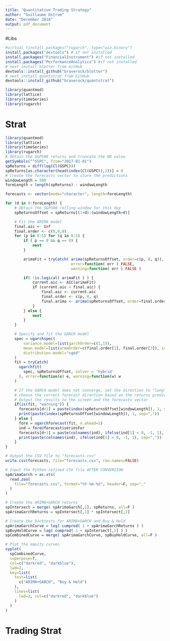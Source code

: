 ---
title: "Quantitative Trading Strategy"
author: "Guillaume Ostrom"
date: "December 2018"
output: pdf_document
---

#Libs
```{r}
#virtual tinstall.packages("rugarch", type="win.binary")
install.packages("devtools") # if not installed
install.packages("FinancialInstrument") #if not installed
install.packages("PerformanceAnalytics") #if not installed
# next install blotter from GitHub
devtools::install_github("braverock/blotter")
# next install quantstrat from GitHub
devtools::install_github("braverock/quantstrat")

library(quantmod)
library(lattice)
library(timeSeries)
library(rugarch)
```

# Strat

```{r}

library(quantmod)
library(lattice)
library(timeSeries)
library(rugarch)
# Obtain the S&P500 returns and truncate the NA value
getSymbols("^GSPC", from="2017-01-01")
spReturns = diff(log(Cl(GSPC)))
spReturns[as.character(head(index(Cl(GSPC)),1))] = 0
# Create the forecasts vector to store the predictions
windowLength = 500
foreLength = length(spReturns) - windowLength

forecasts <- vector(mode="character", length=foreLength)

for (d in 0:foreLength) {
    # Obtain the S&P500 rolling window for this day
    spReturnsOffset = spReturns[(1+d):(windowLength+d)]

    # Fit the ARIMA model
    final.aic <- Inf
    final.order <- c(0,0,0)
    for (p in 0:5) for (q in 0:5) {
        if ( p == 0 && q == 0) {
            next
        }

        arimaFit = tryCatch( arima(spReturnsOffset, order=c(p, 0, q)),
                             error=function( err ) FALSE,
                             warning=function( err ) FALSE )

        if( !is.logical( arimaFit ) ) {
            current.aic <- AIC(arimaFit)
            if (current.aic < final.aic) {
                final.aic <- current.aic
                final.order <- c(p, 0, q)
                final.arima <- arima(spReturnsOffset, order=final.order)
            }
        } else {
            next
        }
    }

    # Specify and fit the GARCH model
    spec = ugarchspec(
        variance.model=list(garchOrder=c(1,1)),
        mean.model=list(armaOrder=c(final.order[1], final.order[3]), include.mean=T),
        distribution.model="sged"
    )
    fit = tryCatch(
      ugarchfit(
        spec, spReturnsOffset, solver = 'hybrid'
      ), error=function(e) e, warning=function(w) w
    )

    # If the GARCH model does not converge, set the direction to "long" else
    # choose the correct forecast direction based on the returns prediction
    # Output the results to the screen and the forecasts vector
    if(is(fit, "warning")) {
      forecasts[d+1] = paste(index(spReturnsOffset[windowLength]), 1, sep=",")
      print(paste(index(spReturnsOffset[windowLength]), 1, sep=","))
    } else {
      fore = ugarchforecast(fit, n.ahead=1)
      ind = fore@forecast$seriesFor
      forecasts[d+1] = paste(colnames(ind), ifelse(ind[1] < 0, -1, 1), sep=",")
      print(paste(colnames(ind), ifelse(ind[1] < 0, -1, 1), sep=","))
    }
}

# Output the CSV file to "forecasts.csv"
write.csv(forecasts, file="forecasts.csv", row.names=FALSE)

# Input the Python-refined CSV file AFTER CONVERSION
spArimaGarch = as.xts(
  read.zoo(
    file="forecasts.csv", format="%Y-%m-%d", header=F, sep=","
  )
)

# Create the ARIMA+GARCH returns
spIntersect = merge( spArimaGarch[,1], spReturns, all=F )
spArimaGarchReturns = spIntersect[,1] * spIntersect[,2]

# Create the backtests for ARIMA+GARCH and Buy & Hold
spArimaGarchCurve = log( cumprod( 1 + spArimaGarchReturns ) )
spBuyHoldCurve = log( cumprod( 1 + spIntersect[,2] ) )
spCombinedCurve = merge( spArimaGarchCurve, spBuyHoldCurve, all=F )

# Plot the equity curves
xyplot(
  spCombinedCurve,
  superpose=T,
  col=c("darkred", "darkblue"),
  lwd=2,
  key=list(
    text=list(
      c("ARIMA+GARCH", "Buy & Hold")
    ),
    lines=list(
      lwd=2, col=c("darkred", "darkblue")
    )
  )
)
```

# Trading Strat


```{r}

```

